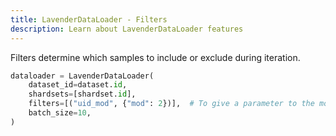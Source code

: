 ```yaml
---
title: LavenderDataLoader - Filters
description: Learn about LavenderDataLoader features
---
```


Filters determine which samples to include or exclude during iteration.

```python
dataloader = LavenderDataLoader(
    dataset_id=dataset.id,
    shardsets=[shardset.id],
    filters=[("uid_mod", {"mod": 2})],  # To give a parameter to the module, use a tuple (name, params)
    batch_size=10,
)
```

